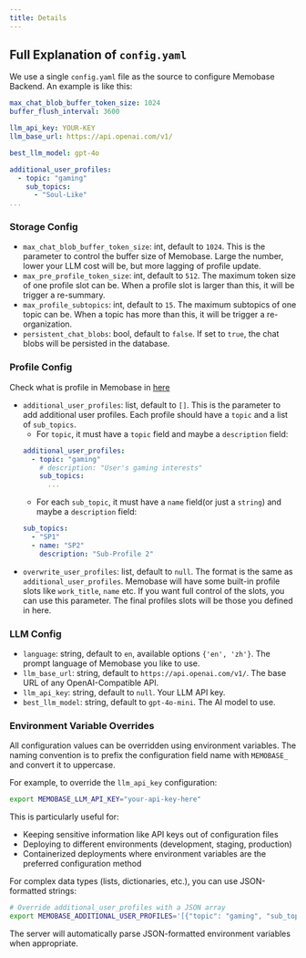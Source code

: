 ```yaml
---
title: Details
---
```


## Full Explanation of `config.yaml`
We use a single `config.yaml` file as the source to configure Memobase Backend. An example is like this:

```yaml
max_chat_blob_buffer_token_size: 1024
buffer_flush_interval: 3600

llm_api_key: YOUR-KEY
llm_base_url: https://api.openai.com/v1/

best_llm_model: gpt-4o

additional_user_profiles:
  - topic: "gaming"
    sub_topics:
      - "Soul-Like"
...
```



### Storage Config
- `max_chat_blob_buffer_token_size`: int, default to `1024`. This is the parameter to control the buffer size of Memobase. Large the number, lower your LLM cost will be, but more lagging of profile update.
- `max_pre_profile_token_size`: int, default to `512`. The maximum token size of one profile slot can be. When a profile slot is larger than this, it will be trigger a re-summary.
- `max_profile_subtopics`: int, default to `15`. The maximum subtopics of one topic can be. When a topic has more than this, it will be trigger a re-organization.
- `persistent_chat_blobs`: bool, default to `false`. If set to `true`, the chat blobs will be persisted in the database.

### Profile Config
Check what is profile in Memobase in [here](/features/customization/profile)
- `additional_user_profiles`: list, default to `[]`. This is the parameter to add additional user profiles. Each profile should have a `topic` and a list of `sub_topics`.
    - For `topic`, it must have a `topic` field and maybe a `description` field:
    ```yaml
    additional_user_profiles:
      - topic: "gaming"
        # description: "User's gaming interests"
        sub_topics:
          ...
    ```
    - For each `sub_topic`, it must have a `name` field(or just a `string`) and maybe a `description` field:
    ```yaml
    sub_topics:
      - "SP1"
      - name: "SP2"
        description: "Sub-Profile 2" 
    ```
- `overwrite_user_profiles`: list, default to `null`. The format is the same as `additional_user_profiles`.
Memobase will have some built-in profile slots like `work_title`, `name` etc. If you want full control of the slots, you can use this parameter.
The final profiles slots will be those you defined in here.

### LLM Config
- `language`: string, default to `en`, available options `{'en', 'zh'}`. The prompt language of Memobase you like to use.
- `llm_base_url`: string, default to `https://api.openai.com/v1/`. The base URL of any OpenAI-Compatible API.
- `llm_api_key`: string, default to `null`. Your LLM API key.
- `best_llm_model`: string, default to `gpt-4o-mini`. The AI model to use.

### Environment Variable Overrides

All configuration values can be overridden using environment variables. The naming convention is to prefix the configuration field name with `MEMOBASE_` and convert it to uppercase.

For example, to override the `llm_api_key` configuration:

```bash
export MEMOBASE_LLM_API_KEY="your-api-key-here"
```

This is particularly useful for:
- Keeping sensitive information like API keys out of configuration files
- Deploying to different environments (development, staging, production)
- Containerized deployments where environment variables are the preferred configuration method

For complex data types (lists, dictionaries, etc.), you can use JSON-formatted strings:

```bash
# Override additional_user_profiles with a JSON array
export MEMOBASE_ADDITIONAL_USER_PROFILES='[{"topic": "gaming", "sub_topics": ["RPG", "Strategy"]}]'
```

The server will automatically parse JSON-formatted environment variables when appropriate.
